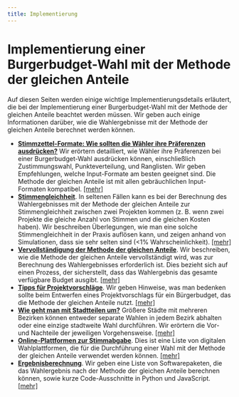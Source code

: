 ```yaml
---
title: Implementierung
---
```


# Implementierung einer Burgerbudget-Wahl mit der Methode der gleichen Anteile

Auf diesen Seiten werden einige wichtige Implementierungsdetails erläutert, die bei der Implementierung einer Burgerbudget-Wahl mit der Methode der gleichen Anteile beachtet werden müssen. Wir geben auch einige Informationen darüber, wie die Wahlergebnisse mit der Methode der gleichen Anteile berechnet werden können.

* [**Stimmzettel-Formate: Wie sollten die Wähler ihre Präferenzen ausdrücken?**](/implementation/input-formats) Wir erörtern detailliert, wie Wähler ihre Präferenzen bei einer Burgerbudget-Wahl ausdrücken können, einschließlich Zustimmungswahl, Punkteverteilung, und Ranglisten. Wir geben Empfehlungen, welche Input-Formate am besten geeignet sind. Die Methode der gleichen Anteile ist mit allen gebräuchlichen Input-Formaten kompatibel. [[mehr]](/implementation/input-formats)
* [**Stimmengleichheit**](/implementation/tie-breaking). In seltenen Fällen kann es bei der Berechnung des Wahlergebnisses mit der Methode der gleichen Anteile zur Stimmengleichheit zwischen zwei Projekten kommen (z. B. wenn zwei Projekte die gleiche Anzahl von Stimmen und die gleichen Kosten haben). Wir beschreiben Überlegungen, wie man eine solche Stimmengleichheit in der Praxis auflösen kann, und zeigen anhand von Simulationen, dass sie sehr selten sind (&lt;1% Wahrscheinlichkeit). [[mehr]](/implementation/tie-breaking)
* [**Vervollständigung der Methode der gleichen Anteile**](/implementation/completion). Wir beschreiben, wie die Methode der gleichen Anteile vervollständigt wird, was zur Berechnung des Wahlergebnisses erforderlich ist. Dies bezieht sich auf einen Prozess, der sicherstellt, dass das Wahlergebnis das gesamte verfügbare Budget ausgibt. [[mehr]](/implementation/completion)
* [**Tipps für Projektvorschläge**](/implementation/advice-project-proposers). Wir geben Hinweise, was man bedenken sollte beim Entwerfen eines Projektvorschlags für ein Bürgerbudget, das die Methode der gleichen Anteile nutzt. [[mehr]](/implementation/advice-project-proposers)
* [**Wie geht man mit Stadtteilen um?**](/implementation/city-districts) Größere Städte mit mehreren Bezirken können entweder separate Wahlen in jedem Bezirk abhalten oder eine einzige stadtweite Wahl durchführen. Wir erörtern die Vor- und Nachteile der jeweiligen Vorgehensweise. [[mehr]](/implementation/city-districts)
* [**Online-Plattformen zur Stimmabgabe**](/implementation/voting-platforms). Dies ist eine Liste von digitalen Wahlplattformen, die für die Durchführung einer Wahl mit der Methode der gleichen Anteile verwendet werden können. [[mehr]](/implementation/voting-platforms)
* [**Ergebnisberechnung**](/implementation/computation). Wir geben eine Liste von Softwarepaketen, die das Wahlergebnis nach der Methode der gleichen Anteile berechnen können, sowie kurze Code-Ausschnitte in Python und JavaScript. [[mehr]](/implementation/computation)